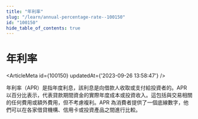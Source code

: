 ```yaml
---
title: "年利率"
slug: "/learn/annual-percentage-rate--100150"
id: "100150"
hide_table_of_contents: true
---
```



# 年利率

<ArticleMeta id={100150} updatedAt={'2023-09-26 13:58:47'} />
<div className='border-solid border-b border-t-0 my-4 border-[var(--ifm-color-gray-300)]' />

年利率（APR）是指年度利息，該利息是向借款人收取或支付給投資者的。APR 以百分比表示，代表貸款期間資金的實際年度成本或投資收入。這包括與交易相關的任何費用或額外費用，但不考慮複利。APR 為消費者提供了一個底線數字，他們可以在各家借貸機構、信用卡或投資產品之間進行比較。
